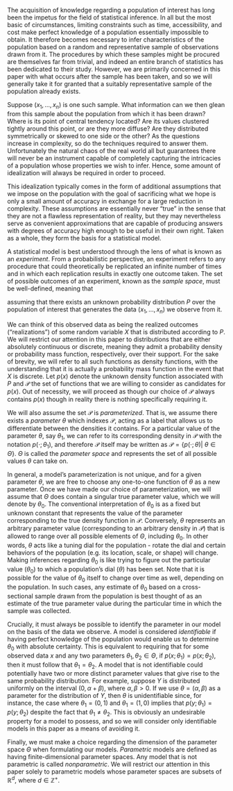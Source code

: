 \chapter{Experiments and Statistical Models}

The acquisition of knowledge regarding a population of interest has long been the impetus for the field of statistical inference. In all but the most basic of circumstances, limiting constraints such as time, accessibility, and cost make perfect knowledge of a population essentially impossible to obtain. It therefore becomes necessary to infer characteristics of the population based on a random and representative sample of observations drawn from it. The procedures by which these samples might be procured are themselves far from trivial, and indeed an entire branch of statistics has been dedicated to their study. However, we are primarily concerned in this paper with what occurs after the sample has been taken, and so we will generally take it for granted that a suitably representative sample of the population already exists.

Suppose $(x_1, ..., x_n)$ is one such sample. What information can we then glean from this sample about the population from which it has been drawn? Where is its point of central tendency located? Are its values clustered tightly around this point, or are they more diffuse? Are they distributed symmetrically or skewed to one side or the other? As the questions increase in complexity, so do the techniques required to answer them. Unfortunately the natural chaos of the real world all but guarantees there will never be an instrument capable of completely capturing the intricacies of a population whose properties we wish to infer. Hence, some amount of idealization will always be required in order to proceed. 

This idealization typically comes in the form of additional assumptions that we impose on the population with the goal of sacrificing what we hope is only a small amount of accuracy in exchange for a large reduction in complexity. These assumptions are essentially never "true" in the sense that they are not a flawless representation of reality, but they may nevertheless serve as convenient approximations that are capable of producing answers with degrees of accuracy high enough to be useful in their own right. Taken as a whole, they form the basis for a statistical model. 

A statistical model is best understood through the lens of what is known as an *experiment*. From a probabilistic perspective, an experiment refers to any procedure that could theoretically be replicated an infinite number of times and in which each replication results in exactly one outcome taken. The set of possible outcomes of an experiment, known as the *sample space*, must be well-defined, meaning that 

assuming that there exists an unknown probability distribution $P$ over the population of interest that generates the data $(x_1, ..., x_n)$ we observe from it. 

We can think of this observed data as being the realized outcomes ("realizations") of some random variable $X$ that is distributed according to $P$. We will restrict our attention in this paper to distributions that are either absolutely continuous or discrete, meaning they admit a probability density or probability mass function, respectively, over their support. For the sake of brevity, we will refer to all such functions as density functions, with the understanding that it is actually a probability mass function in the event that $X$ is discrete. Let $p(x)$ denote the unknown density function associated with $P$ and $\mathcal{P}$ the set of functions that we are willing to consider as candidates for $p(x)$. Out of necessity, we will proceed as though our choice of $\mathcal{P}$ always contains $p(x)$ though in reality there is nothing specifically requiring it.

We will also assume the set $\mathcal{P}$ is *parameterized*. That is, we assume there exists a *parameter* $\theta$ which indexes $\mathcal{P}$, acting as a label that allows us to differentiate between the densities it contains. For a particular value of the parameter $\theta$, say $\theta_1$, we can refer to its corresponding density in $\mathcal{P}$ with the notation $p(\cdot; \theta_1)$, and therefore $\mathcal{P}$ itself may be written as $\mathcal{P} = \{p(\cdot; \theta) | \> \theta \in \Theta\}$. $\Theta$ is called the *parameter space* and represents the set of all possible values $\theta$ can take on. 

In general, a model's parameterization is not unique, and for a given parameter $\theta$, we are free to choose any one-to-one function of $\theta$ as a new parameter. Once we have made our choice of parameterization, we will assume that $\Theta$ does contain a singular true parameter value, which we will denote by $\theta_0$. The conventional interpretation of $\theta_0$ is as a fixed but unknown constant that represents the value of the parameter corresponding to the true density function in $\mathcal{P}$. Conversely, $\theta$ represents an arbitrary parameter value (corresponding to an arbitrary density in $\mathcal{P})$ that is allowed to range over all possible elements of $\Theta$, including $\theta_0$. In other words, $\theta$ acts like a tuning dial for the population - rotate the dial and certain behaviors of the population (e.g. its location, scale, or shape) will change. Making inferences regarding $\theta_0$ is like trying to figure out the particular value ($\theta_0$) to which a population's dial ($\theta$) has been set. Note that it is possible for the value of $\theta_0$ itself to change over time as well, depending on the population. In such cases, any estimate of $\theta_0$ based on a cross-sectional sample drawn from the population is best thought of as an estimate of the true parameter value during the particular time in which the sample was collected.

Crucially, it must always be possible to identify the parameter in our model on the basis of the data we observe. A model is considered *identifiable* if having perfect knowledge of the population would enable us to determine $\theta_0$ with absolute certainty. This is equivalent to requiring that for some observed data $x$ and any two parameters $\theta_1, \theta_2 \in \Theta$, if $p(x; \theta_1) = p(x; \theta_2)$, then it must follow that $\theta_1 = \theta_2$. A model that is not identifiable could potentially have two or more distinct parameter values that give rise to the same probability distribution. For example, suppose $Y$ is distributed uniformly on the interval $(0, \alpha + \beta)$, where $\alpha, \beta > 0$. If we use $\theta = (\alpha, \beta)$ as a parameter for the distribution of $Y$, then $\theta$ is unidentifiable since, for instance, the case where $\theta_1 = (0, 1)$ and $\theta_1 = (1, 0)$ implies that $p(y; \theta_1) = p(y; \theta_2)$ despite the fact that $\theta_1 \neq \theta_2$. This is obviously an undesirable property for a model to possess, and so we will consider only identifiable models in this paper as a means of avoiding it.

Finally, we must make a choice regarding the dimension of the parameter space $\Theta$ when formulating our models. *Parametric* models are defined as having finite-dimensional parameter spaces. Any model that is not parametric is called *nonparametric*. We will restrict our attention in this paper solely to parametric models whose parameter spaces are subsets of $\mathbb{R}^d$, where $d \in \mathbb{Z}^+$.
